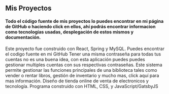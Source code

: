 ## Mis Proyectos

#### Todo el código fuente de mis proyectos lo puedes encontrar en mi página de GitHub o haciendo click en ellos, ahí podrás encontrar informacion como tecnologías usadas, desplegación de estos mismos y documentación.

<ProjectCard title="Sistema de administración de un Supermercado" link="https://github.com/AngelDev996/Market-Management-System" bg="linear-gradient(to right, #672d8c 0%, #eb1e79 100%)">
Este proyecto fue construido con React, Spring y MySQL.
Puedes encontrar el codigo fuente en mi GitHub
</ProjectCard>


<ProjectCard title="Administrador de Contraseñas " link="https://github.com/AngelDev996/Password_Manager" bg="linear-gradient(to right, #D4145A 0%, #FBB03B 100%)">
Tener una misma contraseña para todas tus cuentas no es una buena idea, con esta aplicación puedes puedes gestionar multiples cuentas con sus respectivas contraseñas.
</ProjectCard>


<ProjectCard title="Sistema de gestión para una biblioteca" link="https://github.com/AngelDev996/Pong-Game" bg="linear-gradient(to right, #029345 0%, #f7ec22 100%)">
Este sistema permite gestionar las funciones principales de una biblioteca tales como vender o rentar libros, gestión de inventario y mucho mas, click aquí para mas información.
</ProjectCard>


<ProjectCard title="Tienda Online de Electronicos" link="https://github.com/AngelDev996/Pong-Game" bg="linear-gradient(to right, #d486ff 0%, #00ffee 100%)">
Diseño de tienda online de venta de electronicos y tecnología.
Programa construido con HTML, CSS, y JavaScript/GatsbyJS
</ProjectCard>